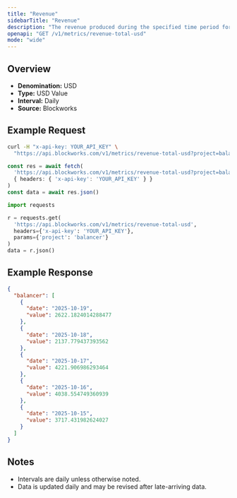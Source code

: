 ```yaml
---
title: "Revenue"
sidebarTitle: "Revenue"
description: "The revenue produced during the specified time period for given project."
openapi: "GET /v1/metrics/revenue-total-usd"
mode: "wide"
---
```


## Overview

- **Denomination:** USD
- **Type:** USD Value
- **Interval:** Daily
- **Source:** Blockworks

## Example Request

<CodeGroup>

```bash cURL
curl -H "x-api-key: YOUR_API_KEY" \
  "https://api.blockworks.com/v1/metrics/revenue-total-usd?project=balancer"
```

```typescript TypeScript
const res = await fetch(
  'https://api.blockworks.com/v1/metrics/revenue-total-usd?project=balancer',
  { headers: { 'x-api-key': 'YOUR_API_KEY' } }
)
const data = await res.json()
```

```python Python
import requests

r = requests.get(
  'https://api.blockworks.com/v1/metrics/revenue-total-usd',
  headers={'x-api-key': 'YOUR_API_KEY'},
  params={'project': 'balancer'}
)
data = r.json()
```

</CodeGroup>

## Example Response

```json
{
  "balancer": [
    {
      "date": "2025-10-19",
      "value": 2622.1824014288477
    },
    {
      "date": "2025-10-18",
      "value": 2137.779437393562
    },
    {
      "date": "2025-10-17",
      "value": 4221.906986293464
    },
    {
      "date": "2025-10-16",
      "value": 4038.554749360939
    },
    {
      "date": "2025-10-15",
      "value": 3717.431982624027
    }
  ]
}
```

## Notes
- Intervals are daily unless otherwise noted.
- Data is updated daily and may be revised after late-arriving data.